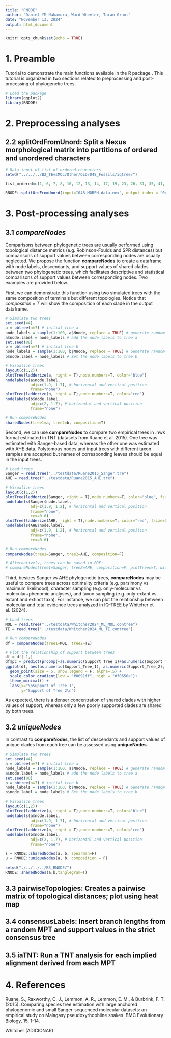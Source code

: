 ```yaml
---
title: "RNODE"
author: "Daniel YM Nakamura, Ward Wheeler, Taran Grant"
date: "November 13, 2024"
output: html_document
---
```


```r
knitr::opts_chunk$set(echo = TRUE)
```

# 1. Preamble

Tutorial to demonstrate the main functions available in the R package \code{RNODE}. This tutorial is organized in two sections related to preprocessing and post-processing of phylogenetic trees.

```r
# Load the package
library(ggplot2)
library(RNODE)
```

# 2. Preprocessing analyses

## 2.2 splitOrdFromUnord: Split a Nexus morphological matrix into partitions of ordered and unordered characters

```r
# Data input of list of ordered characters
setwd("../../../B2_TEvsMOL/Other/OLD/048_Fossils/iqtree/")

list_ordered=c(1, 6, 7, 8, 10, 12, 13, 14, 17, 19, 23, 26, 31, 35, 41, 44, 45, 48, 51, 54, 55, 68, 71, 72, 92, 94, 96, 102, 105, 108, 109, 128, 129, 130, 131, 132, 135, 142, 144, 152, 153, 193)

RNODE::splitOrdFromUnord(input="048_MORPH_data.nex", output_index = "048_MORPH", list_ordered, invariant = F)
```

# 3. Post-processing analyses

## 3.1 *compareNodes*

Comparisons between phylogenetic trees are usually performed using topological distance metrics (e.g. Robinson-Foulds and SPR distances) but comparisons of support values between corresponding nodes are usually neglected. We propose the function **compareNodes** to create a dataframe with node labels, descendants, and support values of shared clades between two phylogenetic trees, which facilitates descriptive and statistical comparisons of support values between corresponding nodes. Two examples are provided below.

First, we can demonstrate this function using two simulated trees with the same composition of terminals but different topologies. Notice that *composition = T* will show the composition of each clade in the output dataframe.

```r
# Simulate two trees
set.seed(44)
a = pbtree(n=7) # initial tree a
node_labels = sample(1:100, a$Nnode, replace = TRUE) # generate random node labels as integers to tree a
a$node.label = node_labels # add the node labels to tree a
set.seed(88)
b = pbtree(n=7) # initial tree b
node_labels = sample(1:100, b$Nnode, replace = TRUE) # Generate random node labels as integers to tree a
b$node.label = node_labels # Set the node labels to tree b

# Visualize trees
layout(c(1,2))
plotTree(ladderize(a, right = T),node.numbers=T, color="blue")
nodelabels(a$node.label,
           adj=c(1.9, 1.7), # horizontal and vertical position
           frame="none")
plotTree(ladderize(b, right = T),node.numbers=T, color="red")
nodelabels(b$node.label,
           adj=c(2, 1.7), # horizontal and vertical position
           frame="none")

# Run compareNodes
sharedNodes(tree1=a, tree2=b, composition=T)
```

Second, we can use **compareNodes** to compare two empirical trees in .nwk format estimated in TNT (datasets from Ruane et al. 2015). One tree was estimated with Sanger-based data, whereas the other one was estimated with AHE data. Polytomous nodes and input trees with different taxon samples are accepted but names of corresponding leaves should be equal in the input trees.

```r
# Load trees
Sanger = read.tree("../testdata/Ruane2015_Sanger.tre")
AHE = read.tree("../testdata/Ruane2015_AHE.tre")

# Visualize trees
layout(c(1,2))
plotTree(ladderize(Sanger, right = T),node.numbers=T, color="blue", fsize= 0.6)
nodelabels(Sanger$node.label,
           adj=c(1.9, 1.2), # horizontal and vertical position
           frame="none",
           cex=0.6)
plotTree(ladderize(AHE, right = T),node.numbers=T, color="red", fsize=0.6)
nodelabels(AHE$node.label,
           adj=c(1.9, 1.2), # horizontal and vertical position
           frame="none",
           cex=0.6)

# Run compareNodes
compareNodes(tree1=Sanger, tree2=AHE, composition=F)

# Alternatively, trees can be saved in PDF:
# compareNodes(tree1=Sanger, tree2=AHE, composition=F, plotTrees=T, width=8, height=8, fsize=0.6, adj=c(1.9,1.2), cex=0.6)
```

Third, besides Sanger vs AHE phylogenetic trees, **compareNodes** may be useful to compare trees across optimality criteria (e.g. parsimony vs maximum likelihood), character sampling (e.g. only-molecular vs molecular+phenomic analyses), and taxon sampling (e.g. only-extant vs extant and extinct taxa). For instance, we can plot the relationship between molecular and total evidence trees analyzed in IQ-TREE by Whitcher et al. (2024).

```r
# Load trees
MOL = read.tree("../testdata/Whitcher2024_ML_MOL.contree")
TE = read.tree("../testdata/Whitcher2024_ML_TE.contree")

# Run compareNodes
df = compareNodes(tree1=MOL, tree2=TE)

# Plot the relationship of support between trees
df = df[-1,]
df$pc = predict(prcomp(~as.numeric(Support_Tree_1)+as.numeric(Support_Tree_2), df))[,1]
ggplot(df, aes(as.numeric(Support_Tree_1), as.numeric(Support_Tree_2), color=pc)) +
  geom_point(size = 5, show.legend = F, alpha=.5) +
  scale_color_gradient(low = "#0091ff", high = "#f0650e")+
  theme_minimal() + 
  labs(x="\nSupport of Tree 1",
       y="Support of Tree 2\n")
```

As expected, there is a denser concentration of shared clades with higher values of support, whereas only a few poorly supported clades are shared by both trees.

## 3.2 *uniqueNodes*

In contrast to **compareNodes**, the list of descendants and support values of unique clades from each tree can be assessed using **uniqueNodes**.

```r
# Simulate two trees
set.seed(44)
a = pbtree(n=7) # initial tree a
node_labels = sample(1:100, a$Nnode, replace = TRUE) # generate random node labels as integers to tree a
a$node.label = node_labels # add the node labels to tree a
set.seed(88)
b = pbtree(n=7) # initial tree b
node_labels = sample(1:100, b$Nnode, replace = TRUE) # Generate random node labels as integers to tree a
b$node.label = node_labels # Set the node labels to tree b

# Visualize trees
layout(c(1,2))
plotTree(ladderize(a, right = T),node.numbers=T, color="blue")
nodelabels(a$node.label,
           adj=c(1.9, 1.7), # horizontal and vertical position
           frame="none")
plotTree(ladderize(b, right = T),node.numbers=T, color="red")
nodelabels(b$node.label,
           adj=c(2, 1.7), # horizontal and vertical position
           frame="none")

s = RNODE::sharedNodes(a, b, spearman=F)
u = RNODE::uniqueNodes(a, b, composition = F)

setwd("./../../../B3_RNODE/")
RNODE::sharedNodes(a,b,tanglegram=T)
```

## 3.3 pairwiseTopologies: Creates a pairwise matrix of topological distances; plot using heat map

## 3.4 consensusLabels: Insert branch lengths from a random MPT and support values in the strict consensus tree

## 3.5 iaTNT: Run a TNT analysis for each implied alignment derived from each MPT 


# 4. References

Ruane, S., Raxworthy, C. J., Lemmon, A. R., Lemmon, E. M., & Burbrink, F. T. (2015). Comparing species tree estimation with large anchored phylogenomic and small Sanger-sequenced molecular datasets: an empirical study on Malagasy pseudoxyrhophiine snakes. BMC Evolutionary Biology, 15, 1-14.

Whitcher (ADICIONAR)
